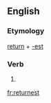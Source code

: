 ==English==

===Etymology===
[[return]] + [[-est]]

===Verb===
{{head|en|verb form}}

# {{en-archaic second-person singular of|return|lang=en}}

[[fr:returnest]]